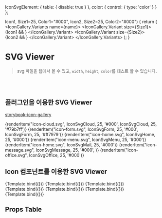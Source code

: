 

  IconSvgElement: {
    table: { disable: true }
  },
  color: { control: { type: 'color' } }
};

  Icon1, Size1=25, Color1="#000",
  Icon2, Size2=25, Color2="#000") {
  return (
    <IconGallery.Variants name={name}>
      <IconGallery.Variant size={Size1}>
        {Icon1 && <Icon1 color={Color1} />}
      </IconGallery.Variant>
      <IconGallery.Variant size={Size2}>
        {Icon2 && <Icon2 color={Color2} />}
      </IconGallery.Variant>
    </IconGallery.Variants>
  );
}

<Meta title="Icons/svg" component={Icon} argTypes={IconArgsType} />

# SVG Viewer
> svg 파일을 웹에서 볼 수 있고, `width`, `height`, `color`를 테스트 할 수 있습니다.

<br /><br />



## 플러그인을 이용한 SVG Viewer

[storybook-icon-gallery](https://storybook-icon-gallery.netlify.com/)

<Canvas>
  <Story name="all">
    <IconGallery>
      {renderItem("icon-cloud.svg", IconSvgCloud, 25, '#000', IconSvgCloud, 25, '#79b7ff')}
      {renderItem("icon-form.svg", IconSvgForm, 25, '#000', IconSvgForm, 25, '#ff7979')}
      {renderItem("icon-home.svg", IconSvgHome, 25, '#000')}
      {renderItem("icon-menu.svg", IconSvgMenu, 25, '#000')}
      {renderItem("icon-home.svg", IconSvgMail, 25, '#000')}
      {renderItem("icon-message.svg", IconSvgMessage, 25, '#000', )}
      {renderItem("icon-office.svg", IconSvgOffice, 25, '#000')}
    </IconGallery>
  </Story>
</Canvas>

## Icon 컴포넌트를 이용한 SVG Viewer

<Canvas>
  <Story name="icon-cloud" args={{IconSvgElement: IconSvgHome}}>
    {Template.bind({})}
  </Story>
  <Story name="icon-form" args={{IconSvgElement: IconSvgForm}}>
    {Template.bind({})}
  </Story>
  <Story name="icon-home" args={{IconSvgElement: IconSvgHome}}>
    {Template.bind({})}
  </Story>
  <Story name="icon-mail" args={{IconSvgElement: IconSvgMail}}>
    {Template.bind({})}
  </Story>
  <Story name="icon-menu" args={{IconSvgElement: IconSvgMenu}}>
    {Template.bind({})}
  </Story>
  <Story name="icon-message" args={{IconSvgElement: IconSvgMessage}}>
    {Template.bind({})}
  </Story>
  <Story name="icon-office" args={{IconSvgElement: IconSvgOffice}}>
    {Template.bind({})}
  </Story>
</Canvas>

## Props Table
<ArgsTable of={Icon} />
